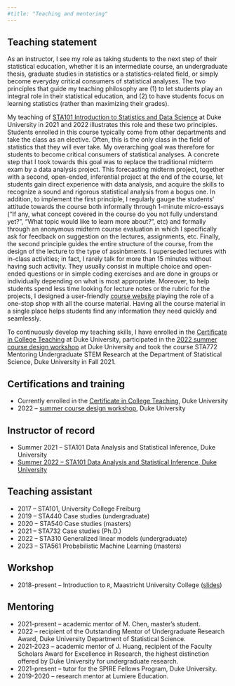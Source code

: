 ```yaml
---
#title: "Teaching and mentoring"
---
```


## Teaching statement

As an instructor, I see my role as taking students to the next step of their statistical education, whether it is an intermediate course, an undergraduate thesis, graduate studies in statistics or a statistics-related field, or simply become everyday critical consumers of statistical analyses. The two principles that guide my teaching philosophy are (1) to let students play an integral role in their statistical education, and (2) to have students focus on learning statistics (rather than maximizing their grades).

My teaching of [STA101 Introduction to Statistics and Data Science](https://rmorsomme.github.io/website/) at Duke University in 2021 and 2022 illustrates this role and these two principles. Students enrolled in this course typically come from other departments and take the class as an elective. Often, this is the only class in the field of statistics that they will ever take. My overarching goal was therefore for students to become critical consumers of statistical analyses. A concrete step that I took towards this goal was to replace the traditional midterm exam by a data analysis project. This forecasting midterm project, together with a second, open-ended, inferential project at the end of the course, let students gain direct experience with data analysis, and acquire the skills to recognize a sound and rigorous statistical analysis from a bogus one. In addition, to implement the first principle, I regularly gauge the students' attitude towards the course both informally through 1-minute micro-essays ("If any, what concept covered in the course do you not fully understand yet?", "What topic would like to learn more about?", etc) and formally through an anonymous midterm course evaluation in which I specifically ask for feedback on suggestion on the lectures, assignments, etc. Finally, the second principle guides the entire structure of the course, from the design of the lecture to the type of assinbments. I superseded lectures with in-class activities; in fact, I rarely talk for more than 15 minutes without having such activity. They usually consist in multiple choice and open-ended questions or in simple coding exercises and are done in groups or individually depending on what is most appropriate. Moreover, to help students spend less time looking for lecture notes or the rubric for the projects, I designed a user-friendly [course website](https://rmorsomme.github.io/website/) playing the role of a one-stop shop with all the course material. Having all the course material in a single place helps students find any information they need quickly and seamlessly.

To continuously develop my teaching skills, I have enrolled in the [Certificate in College Teaching](https://gradschool.duke.edu/professional-development/programs/certificate-college-teaching/) at Duke University, participated in the [2022 summer course design workshop](https://sites.duke.edu/interdisciplinary/2021/11/02/new-opportunity-summer-course-development-grants/) at Duke University and took the course STA772 Mentoring Undergraduate STEM Research at the Department of Statistical Science, Duke University in Fall 2021.

## Certifications and training

-   Currently enrolled in the [Certificate in College Teaching](https://gradschool.duke.edu/professional-development/programs/certificate-college-teaching/), Duke University
-   2022 -- [summer course design workshop](https://sites.duke.edu/interdisciplinary/2021/11/02/new-opportunity-summer-course-development-grants/), Duke University

## Instructor of record

-   Summer 2021 -- STA101 Data Analysis and Statistical Inference, Duke University
-   [Summer 2022 -- STA101 Data Analysis and Statistical Inference, Duke University](https://rmorsomme.github.io/website/)

## Teaching assistant

-   2017 -- STA101, University College Freiburg
-   2019 -- STA440 Case studies (undergraduate)
-   2020 -- STA540 Case studies (masters)
-   2021 -- STA732 Case studies (Ph.D.)
-   2022 -- STA310 Generalized linear models (undergraduate)
-   2023 -- STA561 Probabilistic Machine Learning (masters)

## Workshop

-   2018-present -- Introduction to `R`, Maastricht University College ([slides](/documents/Intro%20to%20R.html))

## Mentoring

-   2021-present -- academic mentor of M. Chen, master's student.
-   2022 -- recipient of the Outstanding Mentor of Undergraduate Research Award, Duke University Department of Statistical Science.
-   2021-2023 -- academic mentor of J. Huang, recipient of the Faculty Scholars Award for Excellence in Research, the highest distinction offered by Duke University for undergraduate research.
-   2021-present -- tutor for the SPIRE Fellows Program, Duke University.
-   2019-2020 -- research mentor at Lumiere Education.
